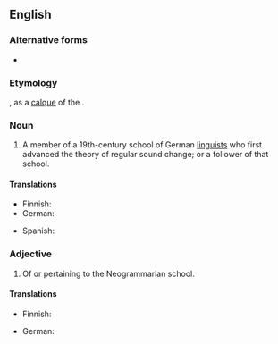 {{also|neogrammarian}}
==English==
{{wikipedia}}

===Alternative forms===
* {{l|en|neogrammarian}}

===Etymology===
{{prefix|en|neo|grammarian}}, as a [[calque]] of the {{etyl|de|en}} {{m|de|Junggrammatiker}}.

===Noun===
{{en-noun}}

# {{lb|en|linguistics}} A member of a 19th-century school of German [[linguist]]s who first advanced the theory of regular sound change; or a follower of that school.

====Translations====
{{trans-top|member or follower of the Neogrammarian school}}
* Finnish: {{t|fi|nuorgrammaatikko}}
* German: {{t+|de|Junggrammatiker|m}}
{{trans-mid}}
* Spanish: {{t|es|neogramático|m}}
{{trans-bottom}}

===Adjective===
{{en-adj}}

# Of or pertaining to the Neogrammarian school.

====Translations====
{{trans-top|of or pertaining to the Neogrammarian school}}
* Finnish: {{t|fi|nuorgrammaattinen}}
{{trans-mid}}
* German: {{t|de|junggrammatisch}}
{{trans-bottom}}